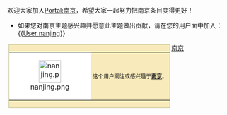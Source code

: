 {{Portal|南京}}
欢迎大家加入[[Portal:南京|Portal:南京]]，希望大家一起努力把南京条目变得更好！

*如果您对南京主题感兴趣并愿意此主题做出贡献，请在您的用户面中加入：<nowiki>{{</nowiki>[[Template:User_nanjing|User nanjing]]<nowiki>}}</nowiki>
<div style="float:left; border: solid #C0C090 1px; background: #F8EABA; margin: 3px;">
{| cellspacing="0" style="width: 238px; background: #F8EABA;"
| cellspacing="0" style="width: 45px; height: 45px; text-align: center; background: #ffffff;" | [[Image:nanjing.png|50px]]
| style="font-size: 9pt; padding: 4pt; line-height: 1.25em;" | 这个用户關注或感兴趣于'''[[南京|南京]]'''。
|}</div>

[[Category:喜欢中国的维基人|南京]]